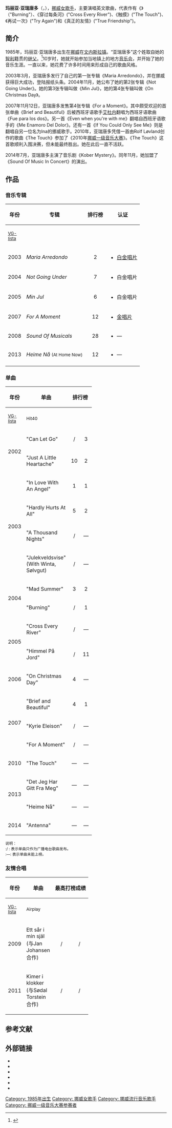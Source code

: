 {{Original research}}
{{藝人
|image = Maria Arredondo.jpg
|name = 玛丽亚·亚瑞唐多<br>(Maria Arredondo)
|background = solo_singer
|birth_name =
|Born = {{birth date and age|1985|7|6}}
|birth_place = {{NOR}}[[文讷斯拉|文内斯拉镇]]
|death_date =
|origin = 
|instrument = 
|genre = [[流行音乐|流行音乐]]
|occupation = [[歌手|歌手]]
|years_active = 2002年至今
|famous_works = 《Burning》<br/>《Cross Every River》<br/>《The Touch》<br/>《Try Again》<br/>《True Friendship》
|label = [[环球唱片|环球唱片]] <small>(2002年-现今)</small>
|associated_acts =
|website = https://web.archive.org/web/20111020221900/http://www.maria-arredondo.net/ / https://web.archive.org/web/20061004072127/http://maria-arredondo.co.uk/
|current_members =
|past_members =
}}

'''玛丽亚·亚瑞唐多'''（{{lang-en|'''Maria Arredondo'''}}，{{bd|1985年|7月6日|||catIdx= M玛丽亚·亚瑞唐多}}），[[挪威|挪威]][[女歌手|女歌手]]，主要演唱英文歌曲，代表作有《{{link-en|燃烧 (玛丽亚·亚瑞唐多歌曲)|Burning (Maria Arredondo song)|燃烧}}》（"Burning"）、《穿过每条河》("Cross Every River")、《触摸》("The Touch")、《再试一次》("Try Again")和《真正的友情》("True Friendship")。

== 简介 ==
1985年，玛丽亚·亚瑞唐多出生在[[挪威|挪威]]在[[文訥斯拉|文内斯拉镇]]。“亚瑞唐多”这个姓取自她的[[智利|智利]]籍贯的[[继父|继父]]。<ref>{{cite news |url=http://www.dagbladet.no/kultur/2004/11/04/413510.html |title=Møt Maria Arredondo -- Les svarene fra nettmøtet med Maria Arredondo! |publisher=Dagbladet |language=no |date=2004-11-05 |access-date=2017-12-30 |archive-date=2017-03-25 |archive-url=https://web.archive.org/web/20170325201915/http://www.dagbladet.no/kultur/2004/11/04/413510.html |dead-url=no }}</ref>10岁时，她就开始参加当地镇上的地方[[音乐会|音乐会]]，并开始了她的音乐生涯。一直以来，她花费了许多时间用来形成自己的歌曲风格。

2003年3月，亚瑞唐多发行了自己的第一张专辑《Maria Arredondo》，并在挪威获得巨大成功，登陆报纸头条。2004年11月，她公布了她的第2张专辑《Not Going Under》。她的第3张专辑叫做《Min Jul》，她的第4张专辑叫做《On Christmas Day》。

2007年11月12日，亚瑞唐多发售第4张专辑《For a Moment》。其中颇受欢迎的首张单曲《Brief and Beautiful》后被西班牙语歌手[[艾杜内|艾杜内]]翻唱为西班牙语歌曲《Fue para los dos》。另一首《Even when you're with me》翻唱自西班牙语歌手{{link-en|切诺阿|Chenoa}}的《Me Enamoro Del Dolor》。还有一首《If You Could Only See Me》则是翻唱自另一位名为Ina的挪威歌手。2010年，亚瑞唐多凭借一首由Rolf Løvland创作的歌曲《The Touch》参加了《2010年[[挪威一级音乐大赛|挪威一级音乐大赛]]》。《The Touch》这首歌顺利入围决赛，但未能最终胜出。她在此后一直不活跃。

2014年7月，亚瑞唐多主演了音乐剧《Kober Mystery》。同年11月，她加盟了《Sound Of Music In Concert》的演出。

== 作品 ==
=== 音乐专辑 ===
{|class="wikitable"
! rowspan="2"| 年份
! rowspan="2"| 专辑
! colspan="1"| 排行榜
! rowspan="2"| 认证
|-
! width="30"|<small>[[VG-lista|VG-lista]]
|-
|align="center"| 2003
| ''Maria Arredondo''
|align="center"| 2
|
* [[白金唱片|白金唱片]]
|-
|align="center"| 2004
| ''Not Going Under''
|align="center"| 7
|
* 白金唱片
|-
|align="center"| 2005
| ''Min Jul'' 
|align="center"| 6
|
* 白金唱片
|-
|align="center"| 2007
| ''For A Moment''
|align="center"| 12
|
* [[金唱片|金唱片]]
|-
|align="center"| 2008
| ''Sound Of Musicals'' 
|align="center"| 28
|
* —
|-
|align="center"| 2013
| ''Heime Nå'' <small>(At Home Now)</small> 
| align="center" | 12
|
* —
|-
|}

=== 单曲 ===
{|class="wikitable"
! rowspan="2"| 年份
! rowspan="2"| 单曲
! colspan="2"| 排行榜
! rowspan="2"| 专辑
|-
! width="30"|<small>[[VG-lista|VG-lista]]
! width="30"|<small>Hit40
|-
|align="center" rowspan="2"|2002
| "Can Let Go"
|align="center"| /
|align="center"| 3 
|align="center" rowspan="5"|''Maria Arredondo''
|-
| "Just A Little Heartache"
|align="center"| 10
|align="center"| 2
|-
|align="center" rowspan="4"|2003
| "In Love With An Angel"
|align="center"| 1
|align="center"| 1
|-
| "Hardly Hurts At All" 
|align="center"| 5 
|align="center"| 2
|-
| "A Thousand Nights" 
|align="center"| / 
|align="center"| —
|-
|"Julekveldsvise" (With Winta, Sølvgut)
|align="center"| / 
|align="center"| —
|align="center" rowspan="1"|''Nå Har Vi Vaske Golvet''
|-
|align="center" rowspan="2"|2004
| "Mad Summer"
|align="center"| 3
|align="center"| 2
|align="center" rowspan="3"|''Not Going Under''
|-
| "Burning" 
|align="center"| / 
|align="center"| 1
|-
|align="center" rowspan="2"|2005
| "Cross Every River" 
|align="center"| /
|align="center"| —
|-
| "Himmel På Jord"
|align="center"| /
|align="center"| 11
|align="center" rowspan="1"|''Min Jul''
|- 
|align="center" rowspan="1"|2006
| "On Christmas Day"
|align="center"| 4
|align="center"| —
|align="center" rowspan="4"|''For A Moment''
|-
|align="center" rowspan="3"|2007  
| "Brief and Beautiful" 
|align="center"| 4 
|align="center"| 1
|-
| "Kyrie Eleison" 
|align="center"| /
|align="center"| —
|- 
| "For A Moment" 
|align="center"| /
|align="center"| —
|- 
|align="center" rowspan="1"|2010
| "The Touch"
|align="center"| —
|align="center"| —
|align="center" rowspan="1"|''[[挪威一级音乐大赛|Melodi Grand Prix]] 2010''
|- 
|align="center" rowspan="2"|2013
| "Det Jeg Har Gitt Fra Meg" 
| align="center" | —
|align="center"| —
|align="center" rowspan="2"|''Heime Nå''
|- 
| "Heime Nå"
| align="center" | —
|align="center"| —
|- 
|align="center" rowspan="1"|2014
| "Antenna"
|align="center"| —
|align="center"| —
|align="center" rowspan="1" style="background-color: #ddd; font-size: 12px;"|非专辑单曲
|}
<small>
说明：<br/>
:/ : 表示单曲只作为广播电台歌曲发布。<br/>
:—: 表示单曲未能上榜。
</small>

=== 友情合唱 ===
{|class="wikitable"
! rowspan="2"| 年份
! rowspan="2"| 单曲
! colspan="2"| 最高打榜成绩
! rowspan="2"| 所属专辑
|-
! width="30"|<small>[[VG-lista|VG-lista]]
! width="30"|<small>Airplay
|-
|align="center" rowspan="1"|2009
|Ett sår i min själ (与Jan Johansen合作)
|align="center"| /
|align="center"| / 
|align="center" rowspan="1"|''Minnen''
|-
|align="center" rowspan="1"|2011
|Kimer i klokker (与Sødal Torstein合作)
|align="center"| /
|align="center"| / 
|align="center" rowspan="1"|''Jul i sør''
|}

==参考文献==
<div class="references-small">
<references></references>
</div>

== 外部链接 ==
* {{cite web |url=http://www.maria-arredondo.net/ |title=Maria Arredondo.net |language=en |date= |access-date= |deadurl=yes |archiveurl=https://web.archive.org/web/20111020221900/http://www.maria-arredondo.net/ |archivedate=2011-10-20 }}
* {{cite web |url=http://www.maria-arredondo.co.uk/ |dead-url=yes |title=Maria Arredondo.co.uk |language=en |date= |access-date= |archiveurl=https://web.archive.org/web/20061004072127/http://maria-arredondo.co.uk/ |archivedate=2006-10-04 }}
* {{Facebook|Maria-Arredondo}}
* {{Douban people|102319|type=music}}
* {{Last.fm|Maria+Arredondo|language=zh-cn}}
* {{imdb name|1513096}}

{{欧洲歌唱大赛}}
{{Authority control}}

{{DEFAULTSORT:Arredondo, Maria}}
[[Category:_1985年出生|Category: 1985年出生]]
[[Category:_挪威女歌手|Category: 挪威女歌手]]
[[Category:_挪威流行音乐歌手|Category: 挪威流行音乐歌手]]
[[Category:_挪威一级音乐大赛参赛者|Category: 挪威一级音乐大赛参赛者]]